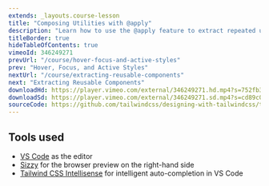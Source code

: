 ```yaml
---
extends: _layouts.course-lesson
title: "Composing Utilities with @apply"
description: "Learn how to use the @apply feature to extract repeated utility patterns."
titleBorder: true
hideTableOfContents: true
vimeoId: 346249271
prevUrl: "/course/hover-focus-and-active-styles"
prev: "Hover, Focus, and Active Styles"
nextUrl: "/course/extracting-reusable-components"
next: "Extracting Reusable Components"
downloadHd: https://player.vimeo.com/external/346249271.hd.mp4?s=752fb3a8f7a42e9eea53e0a341bf86026dc87431&profile_id=169&download=1
downloadSd: https://player.vimeo.com/external/346249271.sd.mp4?s=cd89c0367113743fee1e4f947dd06924690b60de&profile_id=165&download=1
sourceCode: https://github.com/tailwindcss/designing-with-tailwindcss/tree/master/01-getting-up-and-running/05-composing-utilities-with-apply
---
```


## Tools used

- [VS Code](https://code.visualstudio.com/) as the editor
- [Sizzy](https://adamwathan.me/sizzy) for the browser preview on the right-hand side
- [Tailwind CSS Intellisense](https://marketplace.visualstudio.com/items?itemName=bradlc.vscode-tailwindcss) for intelligent auto-completion in VS Code

